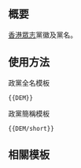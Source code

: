 {{NoteTA/MediaWiki}}{{Documentation subpage}}<!-- 在本行下編輯模板說明 -->

== 概要 ==
[[香港眾志]]黨徽及黨名。

== 使用方法 ==
;政黨全名模板
 <pre>{{DEM}}</pre>

;政黨簡稱模板
 <pre>{{DEM/short}}</pre>

== 相關模板 ==
{{香港政黨模板}}